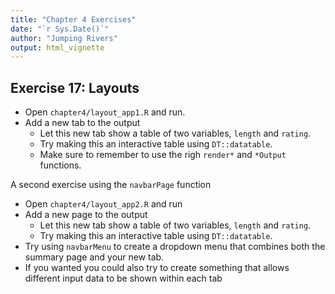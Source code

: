 ```yaml
---
title: "Chapter 4 Exercises"
date: "`r Sys.Date()`"
author: "Jumping Rivers"
output: html_vignette
---
```

<!--
%\VignetteEngine{knitr::rmarkdown}
%\VignetteIndexEntry{Chapter 4 Exercises}
-->

## Exercise 17: Layouts

  * Open `chapter4/layout_app1.R` and run.
  * Add a new tab to the output
    * Let this new tab show a table of two variables, `length` and `rating`.
    * Try making this an interactive table using `DT::datatable`.
    * Make sure to remember to use the righ `render*` and `*Output` functions.

A second exercise using the `navbarPage` function

  * Open `chapter4/layout_app2.R` and run
  * Add a new page to the output
    * Let this new tab show a table of two variables, `length` and `rating`.
    * Try making this an interactive table using `DT::datatable`.
  * Try using `navbarMenu` to create a dropdown menu that combines both the summary page and your new tab.
  * If you wanted you could also try to create something that allows different input data to be shown within each tab
